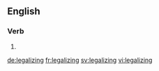 ==English==

===Verb===
{{head|en}}

# {{present participle of|legalize|lang=en}}

[[de:legalizing]]
[[fr:legalizing]]
[[sv:legalizing]]
[[vi:legalizing]]